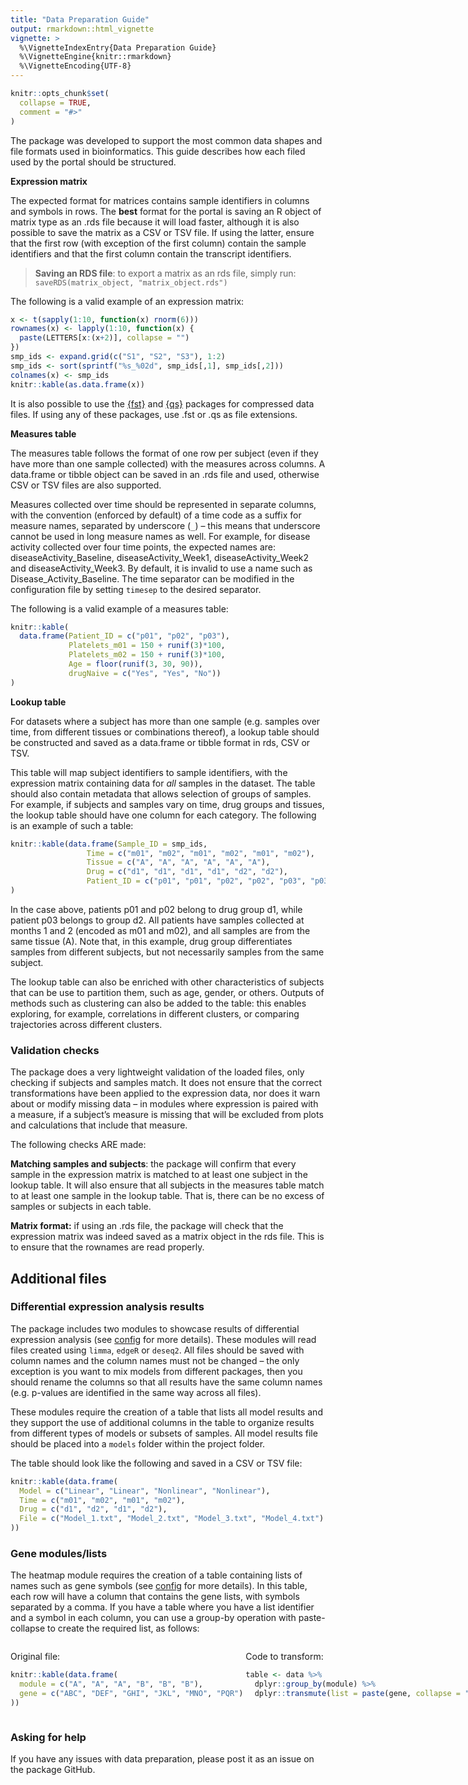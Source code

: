 ```yaml
---
title: "Data Preparation Guide"
output: rmarkdown::html_vignette
vignette: >
  %\VignetteIndexEntry{Data Preparation Guide}
  %\VignetteEngine{knitr::rmarkdown}
  %\VignetteEncoding{UTF-8}
---
```


```r
knitr::opts_chunk$set(
  collapse = TRUE,
  comment = "#>"
)
```

The package was developed to support the most common data shapes and file formats used in bioinformatics. This guide describes how each filed used by the portal should be structured.

**Expression matrix**

The expected format for matrices contains sample identifiers in columns and symbols in rows. The **best** format for the portal is saving an R object of matrix type as an .rds file because it will load faster, although it is also possible to save the matrix as a CSV or TSV file. If using the latter, ensure that the first row (with exception of the first column) contain the sample identifiers and that the first column contain the transcript identifiers.

> **Saving an RDS file**: to export a matrix as an rds file, simply run:  
`saveRDS(matrix_object, "matrix_object.rds")`

The following is a valid example of an expression matrix:

```r
x <- t(sapply(1:10, function(x) rnorm(6)))
rownames(x) <- lapply(1:10, function(x) { 
  paste(LETTERS[x:(x+2)], collapse = "")
})
smp_ids <- expand.grid(c("S1", "S2", "S3"), 1:2)
smp_ids <- sort(sprintf("%s_%02d", smp_ids[,1], smp_ids[,2]))
colnames(x) <- smp_ids
knitr::kable(as.data.frame(x))
```

It is also possible to use the [{fst}](https://cran.r-project.org/web/packages/fst/index.html) and [{qs}](https://cran.r-project.org/web/packages/qs/index.html) packages for compressed data files. If using any of these packages, use .fst or .qs as file extensions.

**Measures table**

The measures table follows the format of one row per subject (even if they have more than one sample collected) with the measures across columns. A data.frame or tibble object can be saved in an .rds file and used, otherwise CSV or TSV files are also supported.

Measures collected over time should be represented in separate columns, with the convention (enforced by default) of a time code as a suffix for measure names, separated by underscore (`_`) -- this means that underscore cannot be used in long measure names as well. For example, for disease activity collected over four time points, the expected names are: diseaseActivity_Baseline, diseaseActivity_Week1, diseaseActivity_Week2 and diseaseActivity_Week3. By default, it is invalid to use a name such as Disease_Activity_Baseline. The time separator can be modified in the configuration file by setting `timesep` to the desired separator.

The following is a valid example of a measures table:

```r
knitr::kable(
  data.frame(Patient_ID = c("p01", "p02", "p03"),
             Platelets_m01 = 150 + runif(3)*100,
             Platelets_m02 = 150 + runif(3)*100,
             Age = floor(runif(3, 30, 90)),
             drugNaive = c("Yes", "Yes", "No"))
)
```

**Lookup table**

For datasets where a subject has more than one sample (e.g. samples over time, from different tissues or combinations thereof), a lookup table should be constructed and saved as a data.frame or tibble format in rds, CSV or TSV. 

This table will map subject identifiers to sample identifiers, with the expression matrix containing data for *all* samples in the dataset. The table should also contain metadata that allows selection of groups of samples. For example, if subjects and samples vary on time, drug groups and tissues, the lookup table should have one column for each category. The following is an example of such a table:

```r
knitr::kable(data.frame(Sample_ID = smp_ids,
                 Time = c("m01", "m02", "m01", "m02", "m01", "m02"),
                 Tissue = c("A", "A", "A", "A", "A", "A"),
                 Drug = c("d1", "d1", "d1", "d1", "d2", "d2"),
                 Patient_ID = c("p01", "p01", "p02", "p02", "p03", "p03"))
)
```

In the case above, patients p01 and p02 belong to drug group d1, while patient p03 belongs to group d2. All patients have samples collected at months 1 and 2 (encoded as m01 and m02), and all samples are from the same tissue (A). Note that, in this example, drug group differentiates samples from different subjects, but not necessarily samples from the same subject.

The lookup table can also be enriched with other characteristics of subjects that can be use to partition them, such as age, gender, or others. Outputs of methods such as clustering can also be added to the table: this enables exploring, for example, correlations in different clusters, or comparing trajectories across different clusters.

### Validation checks

The package does a very lightweight validation of the loaded files, only checking if subjects and samples match. It does not ensure that the correct transformations have been applied to the expression data, nor does it warn about or modify missing data -- in modules where expression is paired with a measure, if a subject's measure is missing that will be excluded from plots and calculations that include that measure.

The following checks ARE made:

**Matching samples and subjects**: the package will confirm that every sample in the expression matrix is matched to at least one subject in the lookup table. It will also ensure that all subjects in the measures table match to at least one sample in the lookup table. That is, there can be no excess of samples or subjects in each table.

**Matrix format:** if using an .rds file, the package will check that the expression matrix was indeed saved as a matrix object in the rds file. This is to ensure that the rownames are read properly.

## Additional files

### Differential expression analysis results

The package includes two modules to showcase results of differential expression analysis (see [config](config.html) for more details). These modules will read files created using `limma`, `edgeR` or `deseq2`. All files should be saved with column names and the column names must not be changed -- the only exception is you want to mix models from different packages, then you should rename the columns so that all results have the same column names (e.g. p-values are identified in the same way across all files).

These modules require the creation of a table that lists all model results and they support the use of additional columns in the table to organize results from different types of models or subsets of samples. All model results file should be placed into a `models` folder within the project folder.

The table should look like the following and saved in a CSV or TSV file:

```r
knitr::kable(data.frame(
  Model = c("Linear", "Linear", "Nonlinear", "Nonlinear"),
  Time = c("m01", "m02", "m01", "m02"),
  Drug = c("d1", "d2", "d1", "d2"),
  File = c("Model_1.txt", "Model_2.txt", "Model_3.txt", "Model_4.txt")
))
```

### Gene modules/lists

The heatmap module requires the creation of a table containing lists of names such as gene symbols (see [config](config.html) for more details). In this table, each row will have a column that contains the gene lists, with symbols separated by a comma. If you have a table where you have a list identifier and a symbol in each column, you can use a group-by operation with paste-collapse to create the required list, as follows:

:::: {style="display: flex;"}

::: {}
Original file:
```r
knitr::kable(data.frame(
  module = c("A", "A", "A", "B", "B", "B"),
  gene = c("ABC", "DEF", "GHI", "JKL", "MNO", "PQR")
))
```
:::

::: {.col data-latex="{0.05\textwidth}"}
\ 
<!-- an empty Div (with a white space), serving as
a column separator -->
:::

::: {}
Code to transform:
```r
table <- data %>%
  dplyr::group_by(module) %>%
  dplyr::transmute(list = paste(gene, collapse = ","))
```
:::

::::

### Asking for help

If you have any issues with data preparation, please post it as an issue on the package GitHub.